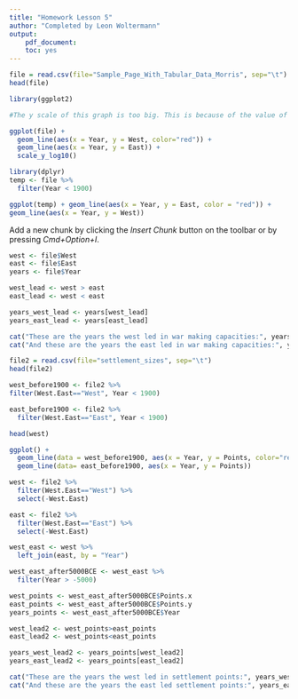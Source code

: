 ```yaml
---
title: "Homework Lesson 5"
author: "Completed by Leon Woltermann"
output:
    pdf_document:
    toc: yes
---
```


```r
file = read.csv(file="Sample_Page_With_Tabular_Data_Morris", sep="\t")
head(file)
```
```r
library(ggplot2)

#The y scale of this graph is too big. This is because of the value of the West for the year 2000 which increased by the factor of 25 to the year 1900. Even 1800 to 1900 is still a quite big leap. An approach to this is to exclude the year 1900 and 2000. This graph could offer a more precise insight into the data in the years before.

ggplot(file) +
  geom_line(aes(x = Year, y = West, color="red")) +
  geom_line(aes(x = Year, y = East)) +
  scale_y_log10()
```
```r
library(dplyr)
temp <- file %>%
  filter(Year < 1900)

ggplot(temp) + geom_line(aes(x = Year, y = East, color = "red")) +
geom_line(aes(x = Year, y = West))
```

Add a new chunk by clicking the *Insert Chunk* button on the toolbar or by pressing *Cmd+Option+I*.
```r
west <- file$West
east <- file$East
years <- file$Year

west_lead <- west > east
east_lead <- west < east

years_west_lead <- years[west_lead]
years_east_lead <- years[east_lead]

cat("These are the years the west led in war making capacities:", years_west_lead, "\n")
cat("And these are the years the east led in war making capacities:", years_east_lead)
```
```r
file2 = read.csv(file="settlement_sizes", sep="\t")
head(file2)
```
```r
west_before1900 <- file2 %>%
filter(West.East=="West", Year < 1900)

east_before1900 <- file2 %>%
  filter(West.East=="East", Year < 1900)

head(west)
```


```r
ggplot() +
  geom_line(data = west_before1900, aes(x = Year, y = Points, color="red")) +
  geom_line(data= east_before1900, aes(x = Year, y = Points))
```
```r
west <- file2 %>%
  filter(West.East=="West") %>%
  select(-West.East)

east <- file2 %>%
  filter(West.East=="East") %>%
  select(-West.East)

west_east <- west %>%
  left_join(east, by = "Year")

west_east_after5000BCE <- west_east %>%
  filter(Year > -5000)

west_points <- west_east_after5000BCE$Points.x
east_points <- west_east_after5000BCE$Points.y
years_points <- west_east_after5000BCE$Year

west_lead2 <- west_points>east_points
east_lead2 <- west_points<east_points

years_west_lead2 <- years_points[west_lead2]
years_east_lead2 <- years_points[east_lead2]

cat("These are the years the west led in settlement points:", years_west_lead2, "\n")
cat("And these are the years the east led settlement points:", years_east_lead2)
```
